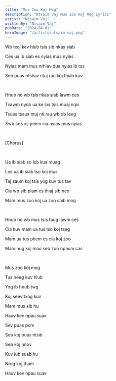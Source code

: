 ```yaml
---
title: "Mus Zoo Koj Mog"
description: "Ntsaim Vaj Mus Zoo Koj Mog Lyrics"
artist: "Ntsaim Vaj"
writtenBy: "Ntsaim Vaj"
pubDate: "2024-04-01"
heroImage: "/artists/ntsaim-vaj.png"
---
```


Wb txoj kev hlub tsis sib nkas siab

Ces ua ib siab es nyias mus nyias

Nyias mam mus nrhiav dua nyias ib tus

Seb puas ntshav ntuj rau koj thiab kuv

<br />

Hnub no wb tsis nkas siab lawm ces

Txawm nyob ua ke los tsis muaj nqis

Tsuas tsaus ntuj nti rau wb ob leeg

Xwb ces xij peem cia nyias mus nyias

<br />

[Chorus]

<br />

Ua ib siab so lub kua muag

Los ua ib siab tso koj mus

Tej zaum koj tsis yog kuv tus tav

Cia wb sib plam es thiaj sib nco

Mam mus zoo koj ua zoo saib mog

<br />

Hnub no wb mus tsis taug lawm ces

Cia kuv mam ua tus tso koj tseg

Mam ua tus phem es cia koj zoo

Mam nug koj moo seb zoo npaum cas

<br />

Mus zoo koj mog

Tus neeg kuv hlub

Yog ib hnub twg

Koj seev txog kuv

Mam mus sib hu

Hauv kev npau suav

Sev puas pom

Seb koj puas ntsib

Seb koj hnov

Kuv lub suab hu

Nrog koj tham

Hauv kev npau suav
